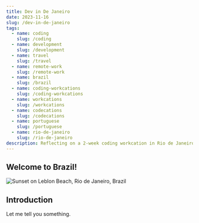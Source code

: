 ```yaml
---
title: Dev in De Janeiro
date: 2023-11-16
slug: /dev-in-de-janeiro
tags:
  - name: coding
    slug: /coding
  - name: development
    slug: /development
  - name: travel
    slug: /travel
  - name: remote-work
    slug: /remote-work
  - name: brazil
    slug: /brazil
  - name: coding-workcations
    slug: /coding-workcations
  - name: workcations
    slug: /workcations
  - name: codecations
    slug: /codecations
  - name: portuguese
    slug: /portuguese
  - name: rio-de-janeiro
    slug: /rio-de-janeiro
description: Reflecting on a 2-week coding workcation in Rio de Janeiro, Brazil. Advice for remote working American developers and engineers considering a similar trip. Quick word on the beautiful people of Brazil.
---
```


## Welcome to Brazil! 

![Sunset on Leblon Beach, Rio de Janeiro, Brazil](./leblon-sunset-chopped-2-2000w.png)




## Introduction
Let me tell you something. 

